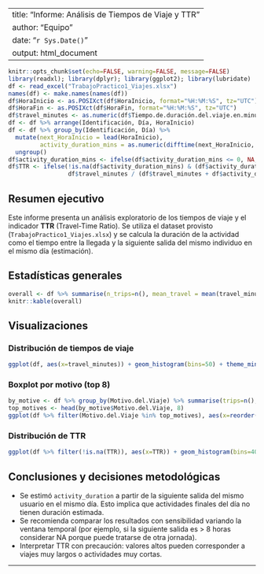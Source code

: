 
---
title: "Informe: Análisis de Tiempos de Viaje y TTR"
author: "Equipo"
date: "`r Sys.Date()`"
output: html_document
---

```r
knitr::opts_chunk$set(echo=FALSE, warning=FALSE, message=FALSE)
library(readxl); library(dplyr); library(ggplot2); library(lubridate)
df <- read_excel("TrabajoPractico1_Viajes.xlsx")
names(df) <- make.names(names(df))
df$HoraInicio <- as.POSIXct(df$HoraInicio, format="%H:%M:%S", tz="UTC")
df$HoraFin <- as.POSIXct(df$HoraFin, format="%H:%M:%S", tz="UTC")
df$travel_minutes <- as.numeric(df$Tiempo.de.duración.del.viaje.en.minutos)
df <- df %>% arrange(Identificación, Día, HoraInicio)
df <- df %>% group_by(Identificación, Día) %>%
  mutate(next_HoraInicio = lead(HoraInicio),
         activity_duration_mins = as.numeric(difftime(next_HoraInicio, HoraFin, units="mins"))) %>%
  ungroup()
df$activity_duration_mins <- ifelse(df$activity_duration_mins <= 0, NA, df$activity_duration_mins)
df$TTR <- ifelse(!is.na(df$activity_duration_mins) & (df$activity_duration_mins + df$travel_minutes) > 0,
                 df$travel_minutes / (df$travel_minutes + df$activity_duration_mins), NA)
```

## Resumen ejecutivo

Este informe presenta un análisis exploratorio de los tiempos de viaje y el indicador **TTR** (Travel-Time Ratio).
Se utiliza el dataset provisto (`TrabajoPractico1_Viajes.xlsx`) y se calcula la duración de la actividad como el tiempo entre la llegada y la siguiente salida del mismo individuo en el mismo día (estimación).

## Estadísticas generales

```r
overall <- df %>% summarise(n_trips=n(), mean_travel = mean(travel_minutes, na.rm=TRUE), mean_activity = mean(activity_duration_mins, na.rm=TRUE), mean_TTR=mean(TTR, na.rm=TRUE))
knitr::kable(overall)
```

## Visualizaciones

### Distribución de tiempos de viaje
```r
ggplot(df, aes(x=travel_minutes)) + geom_histogram(bins=50) + theme_minimal()
```

### Boxplot por motivo (top 8)
```r
by_motive <- df %>% group_by(Motivo.del.Viaje) %>% summarise(trips=n(), mean_travel=mean(travel_minutes, na.rm=TRUE), mean_TTR=mean(TTR, na.rm=TRUE)) %>% arrange(desc(trips))
top_motives <- head(by_motive$Motivo.del.Viaje, 8)
ggplot(df %>% filter(Motivo.del.Viaje %in% top_motives), aes(x=reorder(Motivo.del.Viaje, travel_minutes, FUN=median), y=travel_minutes)) + geom_boxplot() + coord_flip() + theme_minimal()
```

### Distribución de TTR
```r
ggplot(df %>% filter(!is.na(TTR)), aes(x=TTR)) + geom_histogram(bins=40) + theme_minimal()
```

## Conclusiones y decisiones metodológicas

- Se estimó `activity_duration` a partir de la siguiente salida del mismo usuario en el mismo día. Esto implica que actividades finales del día no tienen duración estimada.
- Se recomienda comparar los resultados con sensibilidad variando la ventana temporal (por ejemplo, si la siguiente salida es > 8 horas considerar NA porque puede tratarse de otra jornada).
- Interpretar TTR con precaución: valores altos pueden corresponder a viajes muy largos o actividades muy cortas.

---

